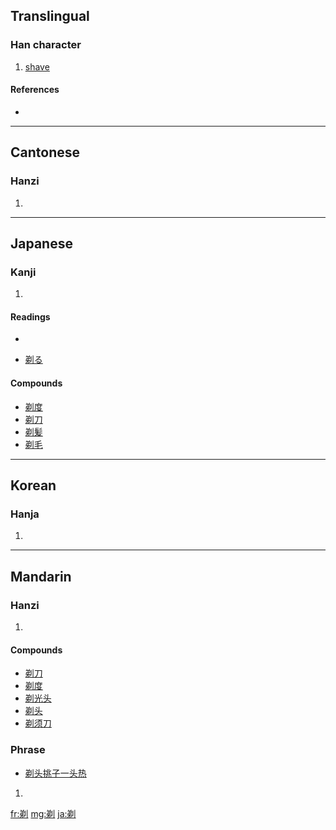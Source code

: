 ==Translingual==

===Han character===
{{Han char|rn=18|rad=刀|as=07|sn=9|four=8220<sub>0</sub>|canj=金竹中弓 (CHLN)}}

# [[shave]]

====References====
* {{Han ref|kx=0139.260|dkj=01989|dj=0317.040|hdz=10342.150|uh=5243|ud=21059|bh=AB63|bd=43875}}

----

==Cantonese==

===Hanzi===
{{yue-hanzi|jyut=|y=tai3}}

# {{defn|Cantonese|sort=刀07}}

----

==Japanese==

===Kanji===
{{ja-kanji|grade=uc|rs=刀07}}

# {{defn|Japanese}}

====Readings====
* {{ja-readings|on=[[テイ]] (tei)|kun=[[そる]] (soru)}}

* [[剃る]]

====Compounds====
* [[剃度]]
* [[剃刀]]
* [[剃髪]]
* [[剃毛]]

----

==Korean==

===Hanja===
{{ko-hanja|hangeul=체|rv=che|mr=ch'e}}

# {{defn|Korean|sort=刀07}}

----

==Mandarin==

===Hanzi===
{{cmn-hanzi|pin=[[tì]] ([[ti4]])|wg=t'i<sup>4</sup>}}

# {{defn|Mandarin|sort=刀07}}

====Compounds====
* [[剃刀]]
* [[剃度]]
* [[剃光头]]
* [[剃头]]
* [[剃须刀]]

===Phrase===
* [[剃头挑子一头热]]

# {{defn|Mandarin|sort=刀07}}

[[fr:剃]]
[[mg:剃]]
[[ja:剃]]
